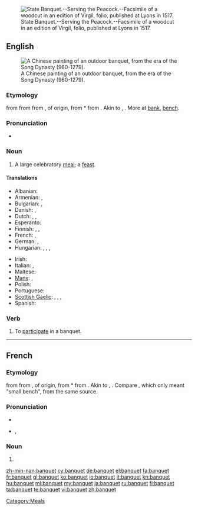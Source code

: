 [[Image:State Banquet Serving the Peacock Fac simile of a Woodcut in an edition of Virgil folio published at Lyons in 1517.png|thumb|right|State Banquet.--Serving the Peacock.--Facsimile of a woodcut in an edition of Virgil, folio, published at Lyons in 1517.]]
==English==
[[Image:Song Dynasty Elegant Party.JPG|thumb|right|A Chinese painting of an outdoor banquet, from the era of the Song Dynasty (960-1279).]]

===Etymology===
{{etyl|enm}} {{term|banket|banket||lang=enm}} from {{etyl|frm}} {{term|banquet|banquet||lang=frm}} from {{etyl|it}} {{term|banchetto|banchetto|light repast between meals, snack eaten on a small bench", lit. "a small bench|lang=it}} from {{term|banco|banco|bench|lang=it}}, of {{etyl|gem}} origin, from {{etyl|lng}} *{{term||bank, panch|bench|lang=lng}} from {{proto|Germanic|bankiz|bench|lang=en}}. Akin to {{etyl|goh|-}} {{term|bank|bank, banch|bench|lang=goh}}, {{etyl|ang|-}} {{term|benc|benc|bench|lang=ang}}. More at [[bank]], [[bench]].

===Pronunciation===
* {{audio|en-us-banquet.ogg|Audio (US)}}

===Noun===
{{en-noun}}

# A large celebratory [[meal]]; a [[feast]].

====Translations====
{{trans-top|a large celebratory meal; a feast}}
* Albanian: {{t+|sq|banket|xs=Albanian}}
* Armenian: {{t-|hy|խնջույք|tr=xnǰuyk’}}, {{t-|hy|քեֆ|tr=k’ef}}
* Bulgarian: {{t+|bg|банкет}},  {{t+|bg|пир}}
* Danish: {{t+|da|middag}}, {{t-|da|banket}}
* Dutch: {{t+|nl|banket|n}}, {{t|nl|feestmaal|n}}, {{t|nl|feestdis|m}}
* Esperanto: {{t-|eo|bankedo|xs=Esperanto}}
* Finnish: {{t-|fi|juhla-ateria}}, {{t-|fi|banketti}}, {{t-|fi|kestit}}
* French: {{t+|fr|banquet|m}}, {{t+|fr|festin|m}}
* German: {{t+|de|Festmahl|n}}, {{t+|de|Bankett|n}}
* Hungarian: {{t+|hu|bankett}}, {{t|hu|díszebéd}}, {{t-|hu|díszvacsora}}, {{t+|hu|lakoma}}
{{trans-mid}}
* Irish: {{t-|ga|fleá|f|xs=Irish}}
* Italian: {{t|it|pranzo festivo|m}}, {{t-|it|banchetto|m}}
* Maltese: {{t|mt|ikla |f|xs=Maltese}}
* [[Manx]]: {{t+|gv|cuirrey|xs=Manx}}, {{t+|gv|fleah|xs=Manx}}
* Polish: {{t|pl|bankiet|m}}
* Portuguese: {{t+|pt|banquete}}
* [[Scottish Gaelic]]: {{t+|gd|bangaid|f|xs=Scottish Gaelic}}, {{t-|gd|cuirm|f|xs=Scottish Gaelic}}, {{t+|gd|fèisd|f|xs=Scottish Gaelic}}, {{t-|gd|fleadh|m|xs=Scottish Gaelic}}
* Spanish: {{t|es|comida festiva|f}}
{{trans-bottom}}

===Verb===
{{en-verb|banquets|banqueting|banqueted|banqueted}}

# To [[participate]] in a banquet.

[[Category:Meals]]

----

==French==

===Etymology===
{{etyl|frm|fr}} {{term|banquet|banquet||lang=frm}} from {{etyl|it|fr}} {{term|banchetto|banchetto|light repast between meals, snack eaten on a small bench", lit. "a small bench|lang=it}} from {{term|banco|banco|bench|lang=it}}, of {{etyl|gem|fr}} origin, from {{etyl|lng|fr}} *{{term||bank, panch|bench|lang=lng}} from {{proto|Germanic|bankiz|bench|lang=fr}}. Akin to {{etyl|goh|-}} {{term|bank|bank, banch|bench|lang=goh}}, {{etyl|ang|-}} {{term|benc|benc|bench|lang=ang}}. Compare {{etyl|fro|fr}} {{term|banquet|banquet||lang=fro}}, which only meant "small bench", from the same {{etyl|gem|fr}} source.

===Pronunciation===
* {{audio|Fr-banquet.ogg|audio}}
* {{IPA|/bɑ̃.kɛ/|lang=fr}}, {{SAMPA|/bA~.kE/}}

===Noun===
{{fr-noun|m}}

# {{l|en|banquet}}

[[zh-min-nan:banquet]]
[[cy:banquet]]
[[de:banquet]]
[[el:banquet]]
[[fa:banquet]]
[[fr:banquet]]
[[gl:banquet]]
[[ko:banquet]]
[[io:banquet]]
[[it:banquet]]
[[kn:banquet]]
[[hu:banquet]]
[[ml:banquet]]
[[my:banquet]]
[[ja:banquet]]
[[ru:banquet]]
[[fi:banquet]]
[[ta:banquet]]
[[te:banquet]]
[[vi:banquet]]
[[zh:banquet]]